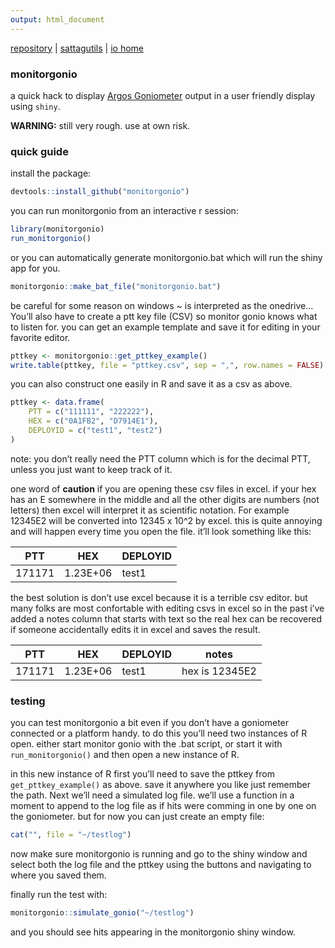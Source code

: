 ```yaml
---
output: html_document
---
```


[repository](https://github.com/williamcioffi/monitorgonio) | [sattagutils](https://williamcioffi.github.io/sattagutils) | [io home](https://williamcioffi.github.io)

### monitorgonio
a quick hack to display [Argos Goniometer](https://www.clsamerica.com/argos-goniometer) output in a user friendly display using `shiny`. 

**WARNING:** still very rough. use at own risk.

### quick guide
install the package:

```r
devtools::install_github("monitorgonio")
```

you can run monitorgonio from an interactive r session:

```r
library(monitorgonio)
run_monitorgonio()
```

or you can automatically generate monitorgonio.bat which will run the shiny app for you.

```r
monitorgonio::make_bat_file("monitorgonio.bat")
```

be careful for some reason on windows ~ is interpreted as the onedrive... You'll also have to create a ptt key file (CSV) so monitor gonio knows what to listen for. you can get an example template and save it for editing in your favorite editor.

```r
pttkey <- monitorgonio::get_pttkey_example()
write.table(pttkey, file = "pttkey.csv", sep = ",", row.names = FALSE)
```

you can also construct one easily in R and save it as a csv as above.
```r
pttkey <- data.frame(
	PTT = c("111111", "222222"),
 	HEX = c("0A1FB2", "D7914E1"), 
	DEPLOYID = c("test1", "test2")
)
```

note: you don't really need the PTT column which is for the decimal PTT, unless you just want to keep track of it.

one word of **caution** if you are opening these csv files in excel. if your hex has an E somewhere in the middle and all the other digits are numbers (not letters) then excel will interpret it as scientific notation. For example 12345E2 will be converted into 12345  x 10^2 by excel. this is quite annoying and will happen every time you open the file. it'll look something like this:

|PTT|HEX|DEPLOYID|
|----|----|----|
|171171|1.23E+06|test1|

the best solution is don't use excel because it is a terrible csv editor. but many folks are most confortable with editing csvs in excel so in the past i've added a notes column that starts with text so the real hex can be recovered if someone accidentally edits it in excel and saves the result.

|PTT|HEX|DEPLOYID|notes|
|----|----|----|----|
171171|1.23E+06|test1|hex is 12345E2|

### testing 
you can test monitorgonio a bit even if you don't have a goniometer connected or a platform handy. to do this you'll need two instances of R open. either start monitor gonio with the .bat script, or start it with ```run_monitorgonio()``` and then open a new instance of R.

in this new instance of R first you'll need to save the pttkey from ```get_pttkey_example()``` as above. save it anywhere you like just remember the path. Next we'll need a simulated log file. we'll use a function in a moment to append to the log file as if hits were comming in one by one on the goniometer. but for now you can just create an empty file:

```r
cat("", file = "~/testlog")
```

now make sure monitorgonio is running and go to the shiny window and select both the log file and the pttkey using the buttons and navigating to where you saved them.

finally run the test with: 

```r
monitorgonio::simulate_gonio("~/testlog")
```

and you should see hits appearing in the monitorgonio shiny window.

